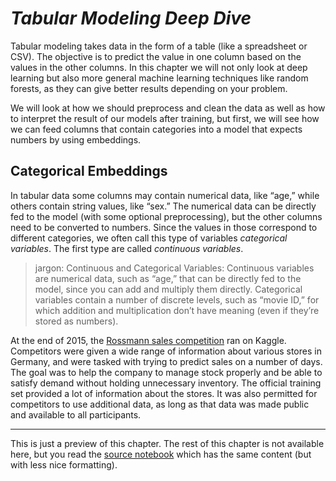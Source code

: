 # *Tabular Modeling Deep Dive*  {#sec-tabular}

Tabular modeling takes data in the form of a table (like a spreadsheet or CSV). The objective is to predict the value in one column based on the values in the other columns. In this chapter we will not only look at deep learning but also more general machine learning techniques like random forests, as they can give better results depending on your problem.

We will look at how we should preprocess and clean the data as well as how to interpret the result of our models after training, but first, we will see how we can feed columns that contain categories into a model that expects numbers by using embeddings.

## Categorical Embeddings

In tabular data some columns may contain numerical data, like "age," while others contain string values, like "sex." The numerical data can be directly fed to the model (with some optional preprocessing), but the other columns need to be converted to numbers. Since the values in those correspond to different categories, we often call this type of variables *categorical variables*. The first type are called *continuous variables*.

> jargon: Continuous and Categorical Variables: Continuous variables are numerical data, such as "age," that can be directly fed to the model, since you can add and multiply them directly. Categorical variables contain a number of discrete levels, such as "movie ID," for which addition and multiplication don't have meaning (even if they're stored as numbers).

At the end of 2015, the [Rossmann sales competition](https://www.kaggle.com/c/rossmann-store-sales) ran on Kaggle. Competitors were given a wide range of information about various stores in Germany, and were tasked with trying to predict sales on a number of days. The goal was to help the company to manage stock properly and be able to satisfy demand without holding unnecessary inventory. The official training set provided a lot of information about the stores. It was also permitted for competitors to use additional data, as long as that data was made public and available to all participants.

---

This is just a preview of this chapter. The rest of this chapter is not available here, but you read the [source notebook](https://github.com/fastai/fastbook/) which has the same content (but with less nice formatting).

